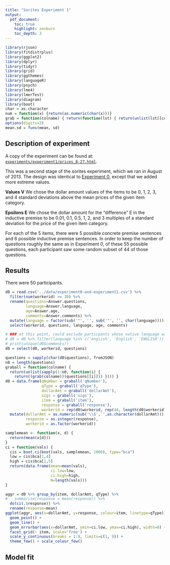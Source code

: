 ```yaml
---
title: "Sorites Experiment 1"
output:
  pdf_document:
    toc: true
    highlight: zenburn
    toc_depth: 3
---
```


```r
library(rjson)
library(fitdistrplus)
library(ggplot2)
library(dplyr)
library(tidyr)
library(grid)
library(ggthemes)
library(languageR)
library(psych)
library(lme4)
library(lmerTest)
library(diagram)
library(boot)
char = as.character
num = function(x) {return(as.numeric(char(x)))}
grab = function(colname) { return(function(lst) { return(unlist(lst[[colname]])) }) }
options(digits=3)
mean.sd = funs(mean, sd)
```

## Description of experiment

A copy of the experiment can be found at: [`experiments/experiment1/prices_8-27.html`](../experiments/experiment1/prices_8-27.html).

This was a second stage of the sorites experiment, which we ran in August of 2013. The design was identical to [Experiment 0](experiment0.pdf), except that we added more extreme values.

**Values V** We chose the dollar amount values of the items to be 0, 1, 2, 3, and 4 standard deviations above the mean prices of the given item category.

**Epsilons E** We chose the dollar amount for the "difference" E in the inductive premise to be 0.01, 0.1, 0.5, 1, 2, and 3 multiples of a standard deviation for the price of the given item category.

For each of the 5 items, there were 5 possible concrete premise sentences and 6 possible inductive premise sentences. In order to keep the number of questions roughly the same as in Experiment 0,  of these 55 possible questions, each participant saw some random subset of 44 of those questions.

## Results

There were 50 participants.

```r
d0 = read.csv('../data/experiment0-and-experiment1.csv') %>%
  filter(num(workerid) >= 30) %>%
  rename(questions=Answer.questions,
         language=Answer.language,
         age=Answer.age,
         comments=Answer.comments) %>%
  mutate(language = factor(sub('"', '', sub('"', '', char(language))))) %>%
  select(workerid, questions, language, age, comments)

# ### at this point, could exclude particpants whose native language was not english:
# d0 = d0 %>% filter(language %in% c('english', 'English', 'ENGLISH'))
# print(unique(d0$comments))
d0 = select(d0, workerid, questions)

questions = sapply(char(d0$questions), fromJSON)
n0 = length(questions)
graball = function(colname) {
  return(unlist(sapply(1:n0, function(i) {
    return((grab(colname))(questions[[i]])) }))) }
d0 = data.frame(qNumber = graball('qNumber'),
                qType = graball('qType'),
                dollarAmt = graball('dollarAmt'),
                sigs = graball('sigs'),
                item = graball('item'),
                response = graball('response'),
                workerid = rep(d0$workerid, rep(44, length(d0$workerid)))) %>%
  mutate(dollarAmt = as.numeric(sub('\\$','',as.character(dollarAmt))),
         response = as.integer(response),
         workerid = as.factor(workerid))

samplemean <- function(x, d) {
  return(mean(x[d]))
}
ci = function(vals) {
  cis = boot.ci(boot(vals, samplemean, 1000), type="bca")
  low = cis$bca[1,4]
  high = cis$bca[1,5]
  return(data.frame(mean=mean(vals),
                    ci.low=low,
                    ci.high=high,
                    N=length(vals)))
}

aggr = d0 %>% group_by(item, dollarAmt, qType) %>%
#   summarise(response = mean(response)) %>%
  do(ci(.$response)) %>%
  rename(response=mean)
ggplot(aggr, aes(x=dollarAmt, y=response, colour=item, linetype=qType)) +
  geom_point() +
  geom_line() +
  geom_errorbar(aes(x=dollarAmt, ymin=ci.low, ymax=ci.high), width=0) +
  facet_grid(~ item, scale='free') +
  scale_y_continuous(breaks = 1:9, limits=c(1, 9)) +
  theme_few() + scale_colour_few()
```

## Model fit